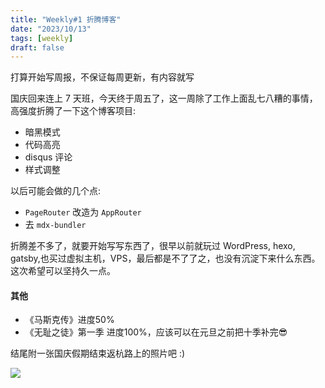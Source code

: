```yaml
---
title: "Weekly#1 折腾博客"
date: "2023/10/13"
tags: [weekly]
draft: false
---
```


打算开始写周报，不保证每周更新，有内容就写

国庆回来连上 7 天班，今天终于周五了，这一周除了工作上面乱七八糟的事情，高强度折腾了一下这个博客项目:

- 暗黑模式
- 代码高亮
- disqus 评论
- 样式调整

以后可能会做的几个点:

- `PageRouter` 改造为 `AppRouter`
- 去 `mdx-bundler`

折腾差不多了，就要开始写写东西了，很早以前就玩过 WordPress, hexo, gatsby,也买过虚拟主机，VPS，最后都是不了了之，也没有沉淀下来什么东西。这次希望可以坚持久一点。


#### 其他

- 《马斯克传》进度50%
- 《无耻之徒》第一季 进度100%，应该可以在元旦之前把十季补完😎

结尾附一张国庆假期结束返杭路上的照片吧 :)

![](https://img.zty95.com/photo_2023-10-13_15-28-32.jpg)

